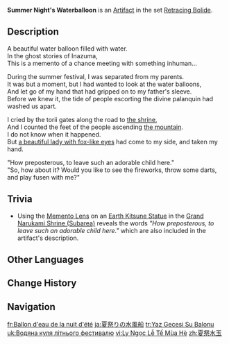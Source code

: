 {{Artifact Infobox
|image = Item Summer Night's Waterballoon.png
|set   = Retracing Bolide
|piece = Goblet of Eonothem
}}
{{Description|Water balloons can be seen everywhere during the summer festival, but none are as finely-wrought as this one.}}
'''Summer Night's Waterballoon''' is an [[Artifact]] in the set [[Retracing Bolide]].

==Description==
A beautiful water balloon filled with water.<br>In the ghost stories of Inazuma,<br>This is a memento of a chance meeting with something inhuman...

During the summer festival, I was separated from my parents.<br>It was but a moment, but I had wanted to look at the water balloons,<br>And let go of my hand that had gripped on to my father's sleeve.<br>Before we knew it, the tide of people escorting the divine palanquin had washed us apart.

I cried by the torii gates along the road to [[Grand Narukami Shrine (Subarea)|the shrine]],<br>And I counted the feet of the people ascending [[Mt. Yougou|the mountain]].<br>I do not know when it happened.<br>But [[Kitsune Saiguu|a beautiful lady with fox-like eyes]] had come to my side, and taken my hand.

"How preposterous, to leave such an adorable child here."<br>"So, how about it? Would you like to see the fireworks, throw some darts, and play fusen with me?"

==Trivia==
* Using the [[Memento Lens]] on an [[Earth Kitsune Statue]] in the [[Grand Narukami Shrine (Subarea)]] reveals the words ''"How preposterous, to leave such an adorable child here."'' which are also included in the artifact's description.

==Other Languages==
{{Other Languages
|en       = Summer Night's Waterballoon
|zhs      = 夏祭水玉
|zhs_rm   = Xiàjì Shuǐyù
|zht      = 夏祭水玉
|zht_rm   = Xiàjì Shuǐyù
|zh_tl    = Summer Festival's Water Gem
|ja       = 夏祭りの水風船
|ja_rm    = Natsumatsuri no Mizufuusen
|ja_tl    = Summer Festival's Water Balloon
|ko       = 여름 축제의 물풍선
|ko_rm    = Yeoreum Chukje-ui Mulpungseon
|ko_tl    = Water Balloon of the Summer Festival
|es       = Globo de Agua de la Noche de Verano
|es_tl    = Water Balloon of the Summer Night
|fr       = Ballon d'eau de la nuit d'été
|fr_tl    = Water Balloon of the Summer Night
|ru       = Шар равноденствия
|ru_tl    = Ball of Equinox
|th       = Summer Night's Waterballoon
|vi       = Ly Ngọc Lễ Tế Mùa Hè
|vi_tl    = 
|de       = Sommerfest-Wasserballon
|de_tl    = Summer Festival Waterballoon
|id       = Summer Night's Waterballoon
|pt       = Balões de Água do Festival de Verão
|pt_tl    = 
|tr       = Yaz Gecesi Su Balonu
|tr_tl    = Summer Night Waterballoon
|it       = Pallone d'acqua delle notti d'estate
|it_tl    = Summer Nights' Waterballoon
}}

==Change History==
{{Change History|1.0}}

==Navigation==
{{Artifact Set Navbox|Retracing Bolide}}

[[fr:Ballon d'eau de la nuit d'été]]
[[ja:夏祭りの水風船]]
[[tr:Yaz Gecesi Su Balonu]]
[[uk:Водяна куля літнього фестивалю]]
[[vi:Ly Ngọc Lễ Tế Mùa Hè]]
[[zh:夏祭水玉]]